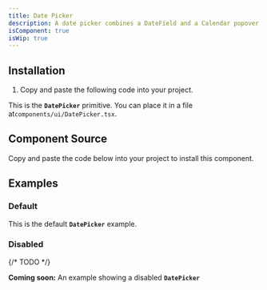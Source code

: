 ```yaml
---
title: Date Picker
description: A date picker combines a DateField and a Calendar popover to allow users to enter or select a date and time value.
isComponent: true
isWip: true
---
```


## Installation

1. Copy and paste the following code into your project.

This is the **`DatePicker`** primitive. You can place it in a file at`components/ui/DatePicker.tsx`.

## Component Source

Copy and paste the code below into your project to install this component.

<ComponentSource src="../../packages/ui/src/DatePicker.tsx" />

## Examples

### Default

This is the default **`DatePicker`** example.

<ComponentExample name="DatePicker" story="default" />

### Disabled

{/* TODO */}

**Coming soon:** An example showing a disabled **`DatePicker`**

